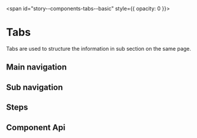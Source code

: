 
<span id="story--components-tabs--basic" style={{ opacity: 0 }}></span>

# Tabs

Tabs are used to structure the information in sub section on the same page.

## Main navigation

<Canvas>
  <Story id="components-tabs--main-navigation" />
</Canvas>

## Sub navigation

<Canvas>
  <Story id="components-tabs--sub-navigation" />
</Canvas>

## Steps

<Canvas>
  <Story id="components-tabs--steps" />
</Canvas>

## Component Api


<Description markdown={readme} />
<Description markdown={tabItem} />

<br />


<Description markdown={testing} />

<bal-doc-github link="D:/Baloise/projects/baloise-incubator/design-system/packages/components/src/components/bal-tabs/stories/bal-tabs.docs.mdx"></bal-doc-github>
